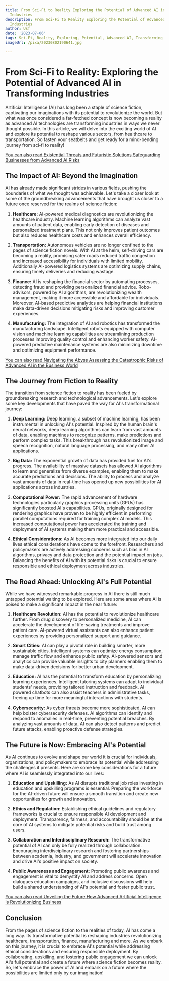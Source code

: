 ```yaml
---
title: From Sci-Fi to Reality Exploring the Potential of Advanced AI in Transforming
  Industries
description: From Sci-Fi to Reality Exploring the Potential of Advanced AI in Transforming
  Industries
author: Usf
date: '2023-07-06'
tags: Sci-Fi, Reality, Exploring, Potential, Advanced AI, Transforming Industries
imageUrl: /pixa/20230802190641.jpg

---
```

# From Sci-Fi to Reality: Exploring  the Potential of Advanced AI  in Transforming Industries

Artificial Intelligence (AI) has long been a staple of science fiction,  captivating our imaginations with its potential to revolutionize the world. But what  was once considered a far-fetched concept is now becoming  a reality as advanced AI technologies  are transforming industries in ways we never thought possible. In this article, we will delve into the exciting world of  AI and  explore its  potential to  reshape various sectors, from healthcare to  transportation. So fasten your seatbelts and get ready for a  mind-bending journey  from  sci-fi to  reality!

[You can  also read Existential Threats and Futuristic Solutions Safeguarding Businesses  from Advanced AI Risks](Existential%20Threats%20and%20Futuristic%20Solutions%20Safeguarding%20Businesses%20from%20Advanced%20AI%20Risks)


## The Impact of AI: Beyond the Imagination

AI has already made significant strides in various fields, pushing the  boundaries of what we  thought was achievable.  Let's take a closer look at some of the groundbreaking advancements that have brought us closer to a future once reserved for the realms of science fiction:

1. **Healthcare:** AI-powered medical diagnostics are revolutionizing the healthcare industry. Machine learning algorithms can analyze vast amounts of patient  data, enabling early detection of diseases and personalized treatment plans. This not only improves patient outcomes but also reduces healthcare costs and  enhances overall efficiency.

2. **Transportation:** Autonomous vehicles are no longer confined to the pages of science fiction novels. With AI at the helm, self-driving cars are becoming a reality, promising safer roads reduced traffic congestion and increased accessibility for individuals with limited mobility.  Additionally AI-powered logistics systems are optimizing  supply  chains, ensuring timely deliveries and reducing wastage.

3. **Finance:**  AI is reshaping the financial sector by automating processes, detecting fraud  and providing personalized financial advice. Robo-advisors, powered by AI algorithms, are revolutionizing wealth management, making it more accessible and affordable  for individuals. Moreover, AI-based predictive analytics are helping financial institutions make  data-driven decisions mitigating risks  and improving customer experiences.

4. **Manufacturing:** The integration of AI  and robotics has transformed the manufacturing landscape. Intelligent robots equipped with  computer vision and machine learning capabilities are streamlining production processes improving quality control and enhancing worker safety. AI-powered predictive maintenance systems are also minimizing downtime  and optimizing equipment performance.

[You can also read Navigating the Abyss Assessing the Catastrophic Risks of Advanced  AI in  the Business  World](Navigating%20the%20Abyss%20Assessing%20the%20Catastrophic%20Risks%20of%20Advanced%20AI%20in%20the%20Business%20World)


## The Journey from Fiction to Reality

The transition from science fiction  to reality has been  fueled by groundbreaking research and technological advancements. Let's  explore some key developments that have paved the way for AI's transformational journey:

1. **Deep Learning:** Deep learning, a subset of machine learning, has been instrumental in unlocking AI's potential. Inspired  by the human brain's neural networks, deep learning algorithms can learn from vast amounts of data, enabling machines to recognize patterns, make  predictions and perform complex tasks. This breakthrough has revolutionized image and speech recognition, natural language processing,  and many other AI applications.

2. **Big  Data:** The  exponential growth of data has  provided fuel for AI's progress. The availability of massive datasets  has allowed  AI algorithms to learn and generalize from diverse examples, enabling them to make accurate predictions and decisions. The ability to process and analyze  vast amounts of  data in real-time has opened up new possibilities for  AI applications across industries.

3. **Computational Power:** The rapid advancement of hardware technologies particularly graphics processing units (GPUs) has significantly boosted AI's capabilities. GPUs, originally designed for rendering  graphics  have proven to be  highly efficient in performing parallel computations required for training complex AI models. This increased computational power has  accelerated the training and deployment of  AI systems making them more practical and accessible.

4. **Ethical Considerations:** As AI becomes more integrated into our daily lives ethical considerations have come to the  forefront. Researchers and policymakers are actively addressing concerns such as bias in AI algorithms, privacy and data protection and  the potential  impact on jobs. Balancing the benefits  of AI with its  potential risks is crucial to ensure responsible and ethical  deployment across industries.

## The Road Ahead: Unlocking AI's Full Potential

While  we have witnessed remarkable progress in AI there is still much untapped potential waiting to be explored. Here are some areas where AI  is poised to make a significant  impact in the near  future:

1. **Healthcare Revolution:** AI has the potential  to revolutionize  healthcare further. From drug discovery to personalized medicine, AI can accelerate the development of life-saving treatments and improve patient care. AI-powered virtual  assistants can also enhance patient experiences by providing personalized support and guidance.

2. **Smart Cities:**  AI can play a pivotal  role in building  smarter, more  sustainable cities. Intelligent  systems can optimize energy consumption, manage traffic flow and enhance public safety. AI-powered sensors and  analytics can provide  valuable insights to city planners enabling them  to make data-driven decisions for better urban development.

3. **Education:** AI has the potential to  transform education by personalizing learning  experiences. Intelligent  tutoring systems can  adapt to individual students' needs, providing tailored instruction and feedback. AI-powered chatbots can also assist teachers in administrative tasks, freeing up time for more meaningful interactions with students.

4. **Cybersecurity:** As  cyber threats  become more  sophisticated, AI can help bolster cybersecurity  defenses. AI algorithms can identify and respond to anomalies in real-time, preventing potential breaches. By analyzing vast amounts of data, AI can also detect patterns and predict  future attacks, enabling proactive defense strategies.

## The  Future is Now: Embracing AI's Potential

As AI continues  to  evolve and shape our world it is crucial for individuals, organizations,  and policymakers to embrace its potential  while addressing  the  challenges it presents. Here are some key considerations  for a future where AI is seamlessly integrated into our  lives:

1.  **Education and Upskilling:** As AI disrupts traditional job roles investing in education and upskilling programs is essential.  Preparing the workforce for the AI-driven future will ensure a smooth transition  and create new opportunities for growth  and innovation.

2. **Ethics and Regulation:** Establishing ethical guidelines and regulatory frameworks is crucial to ensure responsible AI development  and deployment.  Transparency, fairness, and accountability should be at  the  core of AI systems to mitigate potential  risks and build trust among users.

3. **Collaboration and Interdisciplinary Research:** The transformative potential of AI can only be fully realized through collaboration. Encouraging interdisciplinary research and fostering partnerships between academia, industry, and government  will accelerate innovation  and drive AI's positive impact on society.

4. **Public Awareness and Engagement:** Promoting public awareness and engagement is  vital to demystify AI and address concerns. Open  dialogues  education campaigns, and  inclusive discussions  will help build a shared understanding of AI's potential and foster public trust.

[You can also read Unveiling the Future How Advanced Artificial Intelligence is Revolutionizing Business](Unveiling%20the%20Future%20How%20Advanced%20Artificial%20Intelligence%20is%20Revolutionizing%20Business)


## Conclusion

From the pages of science fiction to the realities of today, AI has come a long way. Its transformative potential  is reshaping industries revolutionizing healthcare, transportation, finance, manufacturing and more. As we embark on this journey, it is crucial to embrace AI's potential while addressing ethical considerations and ensuring responsible  deployment. By collaborating, upskilling, and fostering public engagement we can unlock  AI's full potential and  create a future where science fiction becomes reality. So, let's embrace  the power of  AI and embark on a future where the possibilities are  limited only by our imagination!